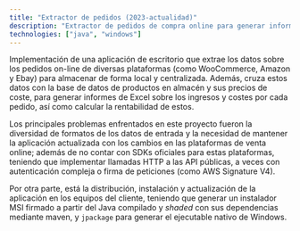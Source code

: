 ```yaml
---
title: "Extractor de pedidos (2023-actualidad)"
description: "Extractor de pedidos de compra online para generar informes de ventas y rentabilidad"
technologies: ["java", "windows"]
---
```


Implementación de una aplicación de escritorio que extrae los datos sobre los pedidos on-line de diversas plataformas (como WooCommerce, Amazon y Ebay) para almacenar de forma local y centralizada. Además, cruza estos datos con la base de datos de productos en almacén y sus precios de coste, para generar informes de Excel sobre los ingresos y costes por cada pedido, así como calcular la rentabilidad de estos.

Los principales problemas enfrentados en este proyecto fueron la diversidad de formatos de los datos de entrada y la necesidad de mantener la aplicación actualizada con los cambios en las plataformas de venta online; además de no contar con SDKs oficiales para estas plataformas, teniendo que implementar llamadas HTTP a las API públicas, a veces con autenticación compleja o firma de peticiones (como AWS Signature V4).

Por otra parte, está la distribución, instalación y actualización de la aplicación en los equipos del cliente, teniendo que generar un instalador MSI firmado a partir del Java compilado y _shaded_ con sus dependencias mediante maven, y `jpackage` para generar el ejecutable nativo de Windows.